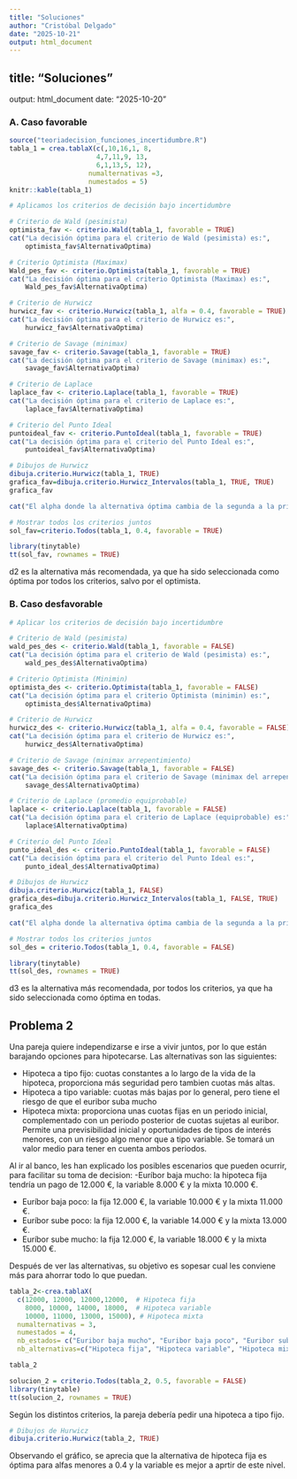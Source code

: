 ```yaml
---
title: "Soluciones"
author: "Cristóbal Delgado"
date: "2025-10-21"
output: html_document
---
```

## title: "Soluciones"
output: html_document
date: "2025-10-20"

### A. Caso favorable

```r
source("teoriadecision_funciones_incertidumbre.R")
tabla_1 = crea.tablaX(c(,10,16,1, 8,
                      4,7,11,9, 13,
                      6,1,13,5, 12),
                    numalternativas =3,
                    numestados = 5)
knitr::kable(tabla_1)

# Aplicamos los criterios de decisión bajo incertidumbre

# Criterio de Wald (pesimista)
optimista_fav <- criterio.Wald(tabla_1, favorable = TRUE)
cat("La decisión óptima para el criterio de Wald (pesimista) es:",
    optimista_fav$AlternativaOptima)

# Criterio Optimista (Maximax)
Wald_pes_fav <- criterio.Optimista(tabla_1, favorable = TRUE)
cat("La decisión óptima para el criterio Optimista (Maximax) es:",
    Wald_pes_fav$AlternativaOptima)

# Criterio de Hurwicz
hurwicz_fav <- criterio.Hurwicz(tabla_1, alfa = 0.4, favorable = TRUE)
cat("La decisión óptima para el criterio de Hurwicz es:",
    hurwicz_fav$AlternativaOptima)

# Criterio de Savage (minimax)
savage_fav <- criterio.Savage(tabla_1, favorable = TRUE)
cat("La decisión óptima para el criterio de Savage (minimax) es:",
    savage_fav$AlternativaOptima)

# Criterio de Laplace
laplace_fav <- criterio.Laplace(tabla_1, favorable = TRUE)
cat("La decisión óptima para el criterio de Laplace es:",
    laplace_fav$AlternativaOptima)

# Criterio del Punto Ideal
puntoideal_fav <- criterio.PuntoIdeal(tabla_1, favorable = TRUE)
cat("La decisión óptima para el criterio del Punto Ideal es:",
    puntoideal_fav$AlternativaOptima)

# Dibujos de Hurwicz
dibuja.criterio.Hurwicz(tabla_1, TRUE)
grafica_fav=dibuja.criterio.Hurwicz_Intervalos(tabla_1, TRUE, TRUE)
grafica_fav

cat("El alpha donde la alternativa óptima cambia de la segunda a la primera es: ",grafica_fav$PuntosDeCorte)

```

```r

# Mostrar todos los criterios juntos
sol_fav=criterio.Todos(tabla_1, 0.4, favorable = TRUE)

library(tinytable)
tt(sol_fav, rownames = TRUE)

```

d2 es la alternativa más recomendada, ya que ha sido seleccionada como óptima por todos los criterios, salvo por el optimista.

### B. Caso desfavorable

```r
# Aplicar los criterios de decisión bajo incertidumbre

# Criterio de Wald (pesimista)
wald_pes_des <- criterio.Wald(tabla_1, favorable = FALSE)
cat("La decisión óptima para el criterio de Wald (pesimista) es:",
    wald_pes_des$AlternativaOptima)

# Criterio Optimista (Minimin)
optimista_des <- criterio.Optimista(tabla_1, favorable = FALSE)
cat("La decisión óptima para el criterio Optimista (minimin) es:",
    optimista_des$AlternativaOptima)

# Criterio de Hurwicz
hurwicz_des <- criterio.Hurwicz(tabla_1, alfa = 0.4, favorable = FALSE)
cat("La decisión óptima para el criterio de Hurwicz es:",
    hurwicz_des$AlternativaOptima)

# Criterio de Savage (minimax arrepentimiento)
savage_des <- criterio.Savage(tabla_1, favorable = FALSE)
cat("La decisión óptima para el criterio de Savage (minimax del arrepentimiento) es:",
    savage_des$AlternativaOptima)

# Criterio de Laplace (promedio equiprobable)
laplace <- criterio.Laplace(tabla_1, favorable = FALSE)
cat("La decisión óptima para el criterio de Laplace (equiprobable) es:",
    laplace$AlternativaOptima)

# Criterio del Punto Ideal
punto_ideal_des <- criterio.PuntoIdeal(tabla_1, favorable = FALSE)
cat("La decisión óptima para el criterio del Punto Ideal es:",
    punto_ideal_des$AlternativaOptima)

# Dibujos de Hurwicz
dibuja.criterio.Hurwicz(tabla_1, FALSE)
grafica_des=dibuja.criterio.Hurwicz_Intervalos(tabla_1, FALSE, TRUE)
grafica_des

cat("El alpha donde la alternativa óptima cambia de la segunda a la primera es: ",grafica_des$PuntosDeCorte)

```

```r
# Mostrar todos los criterios juntos
sol_des = criterio.Todos(tabla_1, 0.4, favorable = FALSE)

library(tinytable)
tt(sol_des, rownames = TRUE)

```

d3 es la alternativa más recomendada, por todos los criterios, ya que ha sido seleccionada como óptima en todas.
\newpage

## Problema 2

Una pareja quiere independizarse e irse a vivir juntos, por lo que están barajando opciones para hipotecarse. Las alternativas son las siguientes:

- Hipoteca a tipo fijo: cuotas constantes a lo largo de la vida de la hipoteca, proporciona más seguridad pero tambien cuotas más altas.
- Hipoteca a tipo variable: cuotas más bajas por lo general, pero tiene el riesgo de que el euribor suba mucho
- Hipoteca mixta: proporciona unas cuotas fijas en un periodo inicial, complementado con un periodo posterior de cuotas sujetas al euribor. Permite una previsibilidad inicial y oportunidades de tipos de interés menores, con un riesgo algo menor que a tipo variable. Se tomará un valor medio para tener en cuenta ambos periodos.

Al ir al banco, les han explicado los posibles escenarios que pueden ocurrir, para facilitar su toma de decision:
-Euríbor baja mucho: la hipoteca fija tendría un pago de 12.000 €, la variable 8.000 € y la mixta 10.000 €.

- Euríbor baja poco: la fija 12.000 €, la variable 10.000 € y la mixta 11.000 €.
- Euríbor sube poco: la fija 12.000 €, la variable 14.000 € y la mixta 13.000 €.
- Euríbor sube mucho: la fija 12.000 €, la variable 18.000 € y la mixta 15.000 €.

Después de ver las alternativas, su objetivo es sopesar cual les conviene más para ahorrar todo lo que puedan.

```r
tabla_2<-crea.tablaX(
  c(12000, 12000, 12000,12000,  # Hipoteca fija
    8000, 10000, 14000, 18000,  # Hipoteca variable
    10000, 11000, 13000, 15000), # Hipoteca mixta
  numalternativas = 3,
  numestados = 4,
  nb_estados= c("Euribor baja mucho", "Euribor baja poco", "Euribor sube poco", "Euribor sube mucho"),
  nb_alternativas=c("Hipoteca fija", "Hipoteca variable", "Hipoteca mixta") )

tabla_2

solucion_2 = criterio.Todos(tabla_2, 0.5, favorable = FALSE)
library(tinytable)
tt(solucion_2, rownames = TRUE)

```

Según los distintos criterios, la pareja debería pedir una hipoteca a tipo fijo.

```r
# Dibujos de Hurwicz
dibuja.criterio.Hurwicz(tabla_2, TRUE)

```

Observando el gráfico, se aprecia  que la alternativa de hipoteca fija es óptima para alfas menores a 0.4 y la variable es mejor a aprtir de este nivel.